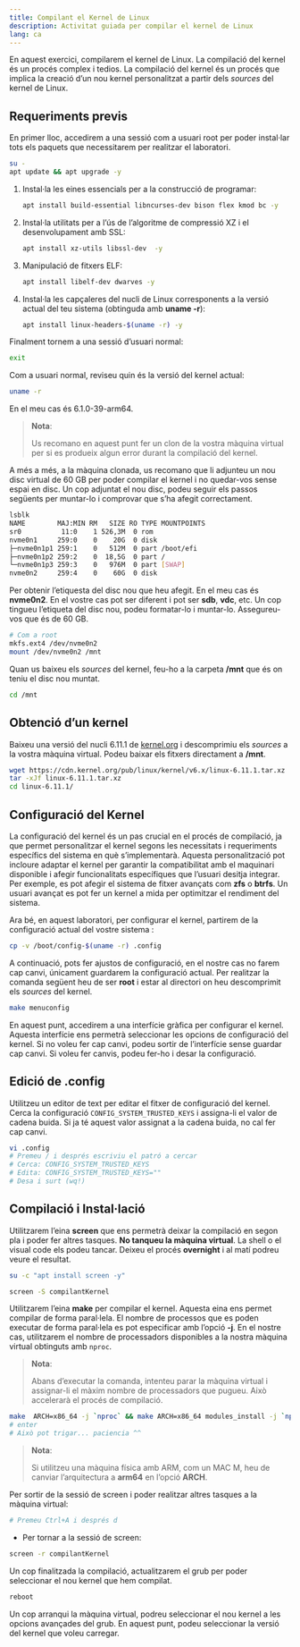 ```yaml
---
title: Compilant el Kernel de Linux
description: Activitat guiada per compilar el kernel de Linux
lang: ca
---
```


En aquest exercici, compilarem el kernel de Linux. La compilació del kernel és un procés complex i tedios. La compilació del kernel és un procés que implica la creació d'un nou kernel personalitzat a partir dels *sources* del kernel de Linux.

## Requeriments previs

En primer lloc, accedirem a una sessió com a usuari root per poder instal·lar tots els paquets que necessitarem per realitzar el laboratori.

```sh
su -
apt update && apt upgrade -y 
```

1. Instal·la les eines essencials per a la construcció de programar:

    ```sh
    apt install build-essential libncurses-dev bison flex kmod bc -y
    ```

2. Instal·la utilitats per a l'ús de l'algoritme de compressió XZ i el desenvolupament amb SSL:

    ```sh
    apt install xz-utils libssl-dev  -y
    ```

3. Manipulació de fitxers ELF:

    ```sh
    apt install libelf-dev dwarves -y
    ```

4. Instal·la les capçaleres del nucli de Linux corresponents a la versió actual del teu sistema (obtinguda amb **uname -r**):

    ```sh
    apt install linux-headers-$(uname -r) -y 
    ```

Finalment tornem a una sessió d'usuari normal:

```sh
exit
```

Com a usuari normal, reviseu quin és la versió del kernel actual:

```sh
uname -r
```

En el meu cas és 6.1.0-39-arm64.

> **Nota**:
>
> Us recomano en aquest punt fer un clon de la vostra màquina virtual per si es produeix algun error durant la compilació del kernel.

A més a més, a la màquina clonada, us recomano que li adjunteu un nou disc virtual de 60 GB per poder compilar el kernel i no quedar-vos sense espai en disc. Un cop adjuntat el nou disc, podeu seguir els passos següents per muntar-lo i comprovar que s'ha afegit correctament.

```sh
lsblk
NAME        MAJ:MIN RM   SIZE RO TYPE MOUNTPOINTS
sr0          11:0    1 526,3M  0 rom
nvme0n1     259:0    0    20G  0 disk
├─nvme0n1p1 259:1    0   512M  0 part /boot/efi
├─nvme0n1p2 259:2    0  18,5G  0 part /
└─nvme0n1p3 259:3    0   976M  0 part [SWAP]
nvme0n2     259:4    0    60G  0 disk 
```

Per obtenir l'etiquesta del disc nou que heu afegit. En el meu cas és **nvme0n2**. En el vostre cas pot ser diferent i pot ser **sdb**, **vdc**, etc. Un cop tingueu l'etiqueta del disc nou, podeu formatar-lo i muntar-lo. Assegureu-vos que és de 60 GB.

```sh
# Com a root
mkfs.ext4 /dev/nvme0n2
mount /dev/nvme0n2 /mnt
```

Quan us baixeu els *sources* del kernel, feu-ho a la carpeta **/mnt** que és on teniu el disc nou muntat.

```bash
cd /mnt
```

## Obtenció d'un kernel

Baixeu una versió del nucli 6.11.1 de [kernel.org](https://www.kernel.org/) i descomprimiu els *sources* a la vostra màquina virtual. Podeu baixar els fitxers directament a **/mnt**.

```sh
wget https://cdn.kernel.org/pub/linux/kernel/v6.x/linux-6.11.1.tar.xz
tar -xJf linux-6.11.1.tar.xz
cd linux-6.11.1/
```

## Configuració del Kernel

La configuració del kernel és un pas crucial en el procés de compilació, ja que permet personalitzar el kernel segons les necessitats i requeriments específics del sistema en què s'implementarà. Aquesta personalització pot incloure adaptar el kernel per garantir la compatibilitat amb el maquinari disponible i afegir funcionalitats específiques que l'usuari desitja integrar. Per exemple, es pot afegir el sistema de fitxer avançats com **zfs** o **btrfs**. Un usuari avançat es pot fer un kernel a mida per optimitzar el rendiment del sistema.

Ara bé, en aquest laboratori, per configurar el kernel, partirem de la configuració actual del vostre sistema :

```sh
cp -v /boot/config-$(uname -r) .config
```

A continuació, pots fer ajustos de configuració, en el nostre cas no farem cap canvi, únicament guardarem la configuració actual. Per realitzar la comanda següent heu de ser **root** i estar al directori on heu descomprimit els *sources* del kernel.

```sh
make menuconfig
```

En aquest punt, accedirem a una interfície gràfica per configurar el kernel. Aquesta interfície ens permetrà seleccionar les opcions de configuració del kernel. Si no voleu fer cap canvi, podeu sortir de l'interfície sense guardar cap canvi. Si voleu fer canvis, podeu fer-ho i desar la configuració.

## Edició de .config

Utilitzeu un editor de text per editar el fitxer de configuració del kernel. Cerca la configuració `CONFIG_SYSTEM_TRUSTED_KEYS` i assigna-li el valor de cadena buida. Si ja té aquest valor assignat a la cadena buida, no cal fer cap canvi.

```sh
vi .config
# Premeu / i després escriviu el patró a cercar
# Cerca: CONFIG_SYSTEM_TRUSTED_KEYS
# Edita: CONFIG_SYSTEM_TRUSTED_KEYS=""
# Desa i surt (wq!)
```

## Compilació i Instal·lació

Utilitzarem l'eina **screen** que ens permetrà deixar la compilació en segon pla i poder fer altres tasques. **No tanqueu la màquina virtual**. La shell o el visual code els podeu tancar. Deixeu el procés **overnight** i al matí podreu veure el resultat.

```sh
su -c "apt install screen -y"
```

```sh
screen -S compilantKernel
```

Utilitzarem l'eina **make** per compilar el kernel. Aquesta eina ens permet compilar de forma paral·lela. El nombre de processos que es poden executar de forma paral·lela es pot especificar amb l'opció **-j**. En el nostre cas, utilitzarem el nombre de processadors disponibles a la nostra màquina virtual obtinguts amb ```nproc```.

> **Nota**:
>
> Abans d'executar la comanda, intenteu parar la màquina virtual i assignar-li el màxim nombre de processadors que pugueu. Això accelerarà el procés de compilació.

```sh
make  ARCH=x86_64 -j `nproc` && make ARCH=x86_64 modules_install -j `nproc` && make ARCH=x86_64 install -j `nproc`
# enter
# Això pot trigar... paciencia ^^
```

> **Nota**:
>
> Si utilitzeu una màquina física amb ARM, com un MAC M, heu de canviar l'arquitectura a **arm64** en l'opció **ARCH**.

Per sortir de la sessió de screen i poder realitzar altres tasques a la màquina virtual:

```sh
# Premeu Ctrl+A i després d
```

* Per tornar a la sessió de screen:

```sh
screen -r compilantKernel
```

Un cop finalitzada la compilació, actualitzarem el grub per poder seleccionar el nou kernel que hem compilat.

```sh
reboot
```

Un cop arranqui la màquina virtual, podreu seleccionar el nou kernel a les opcions avançades del grub. En aquest punt, podeu seleccionar la versió del kernel que voleu carregar.
